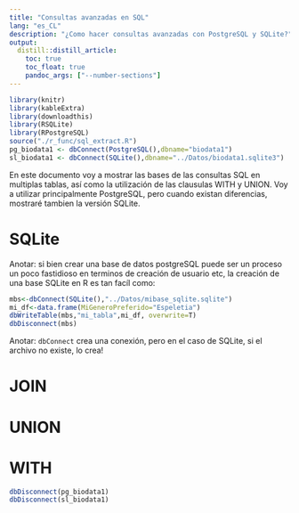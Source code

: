 ```yaml
---
title: "Consultas avanzadas en SQL"
lang: "es_CL"
description: "¿Como hacer consultas avanzadas con PostgreSQL y SQLite?"
output:
  distill::distill_article:
    toc: true
    toc_float: true
    pandoc_args: ["--number-sections"]
---
```


```r
library(knitr)
library(kableExtra)
library(downloadthis)
library(RSQLite)
library(RPostgreSQL)
source("./r_func/sql_extract.R")
pg_biodata1 <- dbConnect(PostgreSQL(),dbname="biodata1")
sl_biodata1 <- dbConnect(SQLite(),dbname="../Datos/biodata1.sqlite3")
```


En este documento voy a mostrar las bases de las consultas SQL en multiplas tablas, así como la utilización de las clausulas WITH y UNION.
Voy a utilizar principalmente PostgreSQL, pero cuando existan diferencias, mostraré tambien la versión SQLite.

# SQLite

Anotar: si bien crear una base de datos postgreSQL puede ser un proceso un poco fastidioso en terminos de creación de usuario etc, la creación de una base SQLite en R es tan facíl como:

```r
mbs<-dbConnect(SQLite(),"../Datos/mibase_sqlite.sqlite")
mi_df<-data.frame(MiGeneroPreferido="Espeletia")
dbWriteTable(mbs,"mi_tabla",mi_df, overwrite=T)
dbDisconnect(mbs)
```

Anotar: `dbConnect` crea una conexión, pero en el caso de SQLite, si el archivo no existe, lo crea!



# JOIN

# UNION

# WITH


```r
dbDisconnect(pg_biodata1)
dbDisconnect(sl_biodata1)
```

